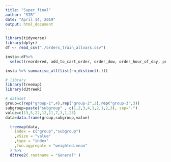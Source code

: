---
title: "Super_final"
author: "SIR"
date: "April 14, 2019"
output: html_document
---

```{r setup, include=FALSE}
library(tidyverse)
library(dplyr)
df <- read_csv("./orders_train_allvars.csv")

```



```{r }
insta<-df%>%
  select(reordered, add_to_cart_order, order_dow, order_hour_of_day, product_name, aisle, department, days_since_prior_order)
```



```{r }
insta %>% summarise_all(list(~n_distinct(.)))
```
```{r }
# library
library(treemap)
library(d3treeR)

# dataset
group=c(rep("group-1",4),rep("group-2",2),rep("group-3",3))
subgroup=paste("subgroup" , c(1,2,3,4,1,2,1,2,3), sep="-")
value=c(13,5,22,12,11,7,3,1,23)
data=data.frame(group,subgroup,value)

  treemap(data,
    index = c("group","subgroup")
    ,vSize = "value"
    ,type = "index"
    ,fun.aggregate = "weighted.mean"
  ) %>%
  d3tree2( rootname = "General" )
  
  
  
```
